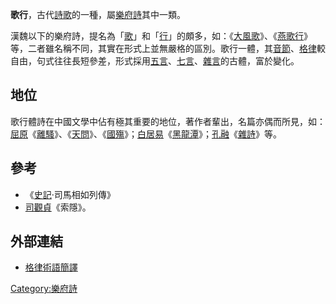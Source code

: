 '''歌行'''，古代[[詩歌|詩歌]]的一種，屬[[樂府詩|樂府詩]]其中一類。

漢魏以下的樂府詩，提名為「[[歌|歌]]」和「[[行|行]]」的頗多，如：《[[大風歌|大風歌]]》、《[[燕歌行|燕歌行]]》等，二者雖名稱不同，其實在形式上並無嚴格的區別。歌行一體，其[[音節|音節]]、[[格律|格律]]較自由，句式往往長短參差，形式採用[[五言|五言]]、[[七言|七言]]、[[雜言|雜言]]的古體，富於變化。

== 地位 ==
歌行體詩在中國文學中佔有極其重要的地位，著作者輩出，名篇亦偶而所見，如：[[屈原|屈原]]《[[離騷|離騷]]》、《[[天問|天問]]》、《[[國殤|國殤]]》；[[白居易|白居易]]《[[黑龍潭|黑龍潭]]》；[[孔融|孔融]]《[[雜詩|雜詩]]》等。

== 參考 ==
*《[[史記|史記]]·司馬相如列傳》
*[[司觀貞|司觀貞]]《索隱》。

== 外部連結 ==
*[http://www.paiai.com/Article/scgw/ll/200403/1285.html 格律術語簡譯] {{Wayback|url=http://www.paiai.com/Article/scgw/ll/200403/1285.html |date=20081203010338 }}

{{Chinese literature-stub}}

[[Category:樂府詩|Category:樂府詩]]